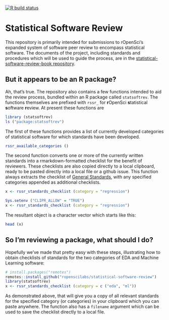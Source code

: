 <!-- badges: start -->
[![R build status](https://github.com/ropenscilabs/statistical-software-review/workflows/R-CMD-check/badge.svg)](https://github.com/ropenscilabs/statistical-software-review/actions)
<!-- badges: end -->


<!-- README.md is generated from README.Rmd. Please edit that file -->

# Statistical Software Review

This repository is primarily intended for submissions to rOpenSci's expanded system of
software peer review to encompass statistical software. The documents of the project, including standards and procedures which will be used to guide the process, are in the [statistical-software-review-book repository](https://github.com/ropenscilabs/statistical-software-review-book).

## But it appears to be an R package?

Ah, that's true. The repository also contains a few functions intended to aid the review process, bundled within an R package called `statsoftrev`. The functions themselves are prefixed with `rssr_` for **r**OpenSci **s**tatistical **s**oftware **r**eview. At present these functions are

```r
library (statsoftrev)
ls ("package:statsoftrev")
```

The first of these functions provides a list of currently developed categories of statistical software for which standards have been developed.

```r
rssr_available_categories ()
```

The second function converts one or more of the currently written standards into a rmarkdown-formatted checklist for the benefit of reviewers. These checklists are also copied directly to a local clipboard, ready to be pasted directly into a local file or a github issue. This function always extracts the checklist of [General Standards](https://ropenscilabs.github.io/statistical-software-review-book/standards.html#general-standards-for-statistical-software), with any specified categories appended as additional checklists.

```r
x <- rssr_standards_checklist (category = "regression")
```
```r
Sys.setenv ("CLIPR_ALLOW" = "TRUE")
x <- rssr_standards_checklist (category = "regression")
```

The resultant object is a character vector which starts like this:

```r
head (x)
```

## So I'm reviewing a package, what should I do?

Hopefully we've made that pretty easy with these steps, illustrating how to obtain checklists of standards for the two categories of EDA and Machine Learning software:

```r
# install.packages("remotes")
remotes::install_github("ropenscilabs/statistical-software-review")
library(statsoftrev)
x <- rssr_standards_checklist (category = c ("eda", "ml"))
```

As demonstrated above, that will give you a copy of all relevant standards for the specified category (or categories) in your clipboard which you can paste anywhere. The function also has a `filename` argument which can be used to save the checklist directly to a local file.
